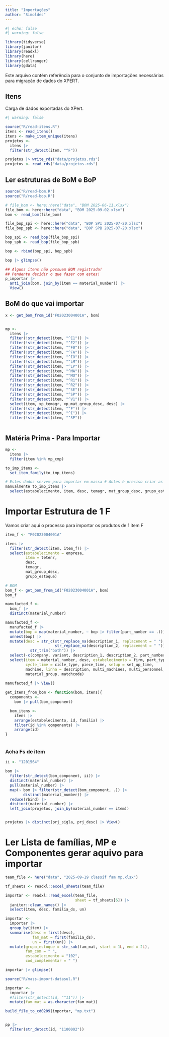```yaml
---
title: "Importações"
author: "Simoldes"
---
```


```r
#| echo: false
#| warning: false

library(tidyverse)
library(janitor)
library(readxl)
library(here)
library(cellranger)
library(gdata)

```

Este arquivo contém referência para o conjunto de importações necessárias para migração de dados do XPERT.

## Itens

Carga de dados exportadas do XPert.

```r
#| warning: false

source("R/read-itens.R")
itens <- read_itens()
itens <- make_item_unique(itens)
projetos <- 
  itens |> 
  filter(str_detect(item, "^F")) 

projetos |> write_rds("data/projetos.rds")
projetos <- read_rds("data/projetos.rds")

```

## Ler estruturas de BoM e BoP

```r

source("R/read-bom.R")
source("R/read-bop.R")

# file_bom <- here::here("data", "BOM 2025-06-11.xlsx")
file_bom <- here::here("data", "BOM 2025-09-02.xlsx")
bom <- read_bom(file_bom)

file_bop_spi <- here::here("data", "BOP SPI 2025-07-20.xlsx")
file_bop_spb <- here::here("data", "BOP SPB 2025-07-20.xlsx")

bop_spi <- read_bop(file_bop_spi)
bop_spb <- read_bop(file_bop_spb)

bop <- rbind(bop_spi, bop_spb)

bop |> glimpse()

## Alguns itens não possuem BOM registrada!
## Pendente decidir o que fazer com estes!
p_importar |> 
  anti_join(bom, join_by(item == material_number)) |> 
  View()

```

## BoM do que vai importar

```r


x <- get_bom_from_id("F02023004001A", bom)


mp <-
  itens |>
  filter(!str_detect(item, "^E1")) |>
  filter(!str_detect(item, "^E2")) |>
  filter(!str_detect(item, "^F0")) |>
  filter(!str_detect(item, "^FA")) |>
  filter(!str_detect(item, "^IO")) |>
  filter(!str_detect(item, "^LM")) |>
  filter(!str_detect(item, "^LP")) |>
  filter(!str_detect(item, "^MA")) |>
  filter(!str_detect(item, "^MO")) |>
  filter(!str_detect(item, "^R1")) |>
  filter(!str_detect(item, "^R2")) |>
  filter(!str_detect(item, "^SE")) |>
  filter(!str_detect(item, "^SP")) |>
  filter(!str_detect(item, "^V1")) |>
  select(item, xp_temagr, xp_mat_group_desc, desc) |>
  filter(!str_detect(item, "^F")) |>    
  filter(!str_detect(item, "^I")) |>    
  filter(!str_detect(item, "^SP"))



```

## 

## Matéria Prima - Para Importar

```r


mp <-    
  itens |> 
  filter(item %in% mp_cmp)  

to_imp_itens <-    
  set_item_family(to_imp_itens)   

# Estes dados servem para importar em massa # Antes é preciso criar as famílias 
manualmente to_imp_itens |>    
  select(estabelecimento, item, desc, temagr, mat_group_desc, grupo_estoque, family) |> View()

```

# Importar Estrutura de 1 F

Vamos criar aqui o processo para importar os produtos de 1 item F

```r

item_f <- "F02023004001A"

itens |> 
  filter(str_detect(item, item_f)) |> 
  select(estabelecimento = empresa, 
         item = tetenr,
         desc,
         temagr, 
         mat_group_desc,
         grupo_estoque)

# BOM
bom_f <- get_bom_from_id("F02023004001A", bom)
bom_f

manufacted_f <- 
  bom_f |> 
  distinct(material_number) 

manufacted_f <- 
  manufacted_f |> 
  mutate(bop = map(material_number, ~ bop |> filter(part_number == .))) |> 
  unnest(bop) |> 
  mutate(desc = str_c(str_replace_na(description_1, replacement = " "),
                      str_replace_na(description_2, replacement = " ")) |>
           str_trim("both")) |> 
  select(-c(company, variant, description_1, description_2, part_number)) |> 
  select(item = material_number, desc, estabelecimento = firm, part_type,
         cycle_time = cicle_type, piece_time, setup = set_up_time, 
         machine, linha = description, multi_machines, multi_personnel, 
         material_group, matchcode)
  
manufacted_f |> View()

get_itens_from_bom <- function(bom, itens){
  components <-
    bom |> pull(bom_component)

  bom_itens <-
    itens |>
    arrange(estabelecimento, id, familia) |>
    filter(id %in% components) |>
    arrange(id)
}



```

### Acha Fs de item

```r

ii <- "1201564"

bom |> 
  filter(str_detect(bom_component, ii)) |> 
  distinct(material_number) |> 
  pull(material_number) |> 
  map(~ bom |> filter(str_detect(bom_component, .)) |> 
        distinct(material_number)) |> 
  reduce(rbind) |> 
  distinct(material_number) |> 
  left_join(projetos, join_by(material_number == item))


projetos |> distinct(prj_sigla, prj_desc) |> View()

```

# Ler Lista de famílias, MP e Componentes gerar aquivo para importar

```r

team_file <- here("data", "2025-09-19 classif fam mp.xlsx")

tf_sheets <- readxl::excel_sheets(team_file)

importar <- readxl::read_excel(team_file,
                               sheet = tf_sheets[6]) |> 
  janitor::clean_names() |> 
  select(item, desc, familia_ds, un)

importar <- 
  importar |> 
  group_by(item) |> 
  summarise(desc = first(desc),
            fam_mat = first(familia_ds),
            un = first(un)) |> 
  mutate(grupo_estoque = str_sub(fam_mat, start = 1L, end = 2L),
         fam_com = " ",
         estabelecimento = "102",
         cod_complementar = " ")

importar |> glimpse()

source("R/mass-import-datasul.R")

importar <- 
  importar |> 
  #filter(str_detect(id, "^11")) |> 
  mutate(fam_mat = as.character(fam_mat)) 

build_file_to_cd0209(importar, "mp.txt")


pp |> 
  filter(str_detect(id, "1100002"))



```
